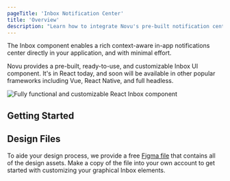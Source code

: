 ```yaml
---
pageTitle: 'Inbox Notification Center'
title: 'Overview'
description: "Learn how to integrate Novu's pre-built notification center component to add real-time in-app notifications to your application."
---
```



The Inbox component enables a rich context-aware in-app notifications center directly in your application, and with minimal effort.

Novu provides a pre-built, ready-to-use, and customizable Inbox UI component. It's in React today, and soon will be available in other popular frameworks including Vue, React Native, and full headless.

<img src="/images/inbox/overview@2x.png" alt="Fully functional and customizable React Inbox component" />

## Getting Started

<Cards>
  <Card
    title="Next.js"
    href="/platform/quickstart/nextjs"
    description="Get started with our pre-built UI component in Next.js"
  />
  <Card
    title="React"
    href="/platform/quickstart/react"
    description="Get started with our pre-built UI component in React"
  />
  <Card
    title="Remix"
    href="/platform/quickstart/remix"
    description="Get started with our pre-built UI component in Remix"
  />
</Cards>

## Design Files

To aide your design process, we provide a free [Figma file](https://www.figma.com/community/file/1425407348374863860) that contains all of the design assets. Make a copy of the file into your own account to get started with customizing your graphical Inbox elements.
